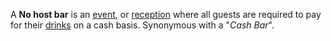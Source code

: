 A '''No host bar''' is an [[event]], or [[reception]] where all guests are required to pay for their [[drinks]] on a cash basis. Synonymous with a "''Cash Bar''".

{{stub}}
